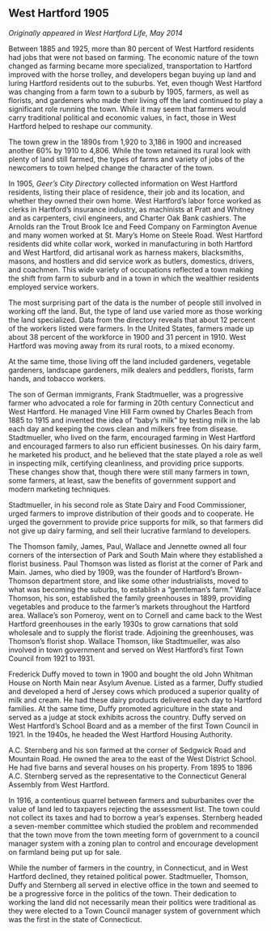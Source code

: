 ## West Hartford 1905 {-}

*Originally appeared in West Hartford Life, May 2014*

Between 1885 and 1925, more than 80 percent of West Hartford residents had jobs that were not based on farming. The economic nature of the town changed as farming became more specialized, transportation to Hartford improved with the horse trolley, and developers began buying up land and luring Hartford residents out to the suburbs. Yet, even though West Hartford was changing from a farm town to a suburb by 1905, farmers, as well as florists, and gardeners who made their living off the land continued to play a significant role running the town. While it may seem that farmers would carry traditional political and economic values, in fact, those in West Hartford helped to reshape our community.

The town grew in the 1890s from 1,920 to 3,186 in 1900 and increased another 60% by 1910 to 4,806. While the town retained its rural look with plenty of land still farmed, the types of farms and variety of jobs of the newcomers to town helped change the character of the town.

In 1905, *Geer’s City Directory* collected information on West Hartford residents, listing their place of residence, their job and its location, and whether they owned their own home. West Hartford’s labor force worked as clerks in Hartford’s insurance industry, as machinists at Pratt and Whitney and as carpenters, civil engineers, and Charter Oak Bank cashiers. The Arnolds ran the Trout Brook Ice and Feed Company on Farmington Avenue and many women worked at St. Mary’s Home on Steele Road. West Hartford residents did white collar work, worked in manufacturing in both Hartford and West Hartford, did artisanal work as harness makers, blacksmiths, masons, and hostlers and did service work as butlers, domestics, drivers, and coachmen. This wide variety of occupations reflected a town making the shift from farm to suburb and in a town in which the wealthier residents employed service workers.

The most surprising part of the data is the number of people still involved in working off the land. But, the type of land use varied more as those working the land specialized. Data from the directory reveals that about 12 percent of the workers listed were farmers. In the United States, farmers made up about 38 percent of the workforce in 1900 and 31 percent in 1910. West Hartford was moving away from its rural roots, to a mixed economy.

At the same time, those living off the land included gardeners, vegetable gardeners, landscape gardeners, milk dealers and peddlers, florists, farm hands, and tobacco workers.

The son of German immigrants, Frank Stadtmueller, was a progressive farmer who advocated a role for farming in 20th century Connecticut and West Hartford. He managed Vine Hill Farm owned by Charles Beach from 1885 to 1915 and invented the idea of “baby’s milk” by testing milk in the lab each day and keeping the cows clean and milkers free from disease. Stadtmueller, who lived on the farm, encouraged farming in West Hartford and encouraged farmers to also run efficient businesses. On his dairy farm, he marketed his product, and he believed that the state played a role as well in inspecting milk, certifying cleanliness, and providing price supports. These changes show that, though there were still many farmers in town, some farmers, at least, saw the benefits of government support and modern marketing techniques.

Stadtmueller, in his second role as State Dairy and Food Commissioner, urged farmers to improve distribution of their goods and to cooperate. He urged the government to provide price supports for milk, so that farmers did not give up dairy farming, and sell their lucrative farmland to developers.

The Thomson family, James, Paul, Wallace and Jennette owned all four corners of the intersection of Park and South Main where they established a florist business. Paul Thomson was listed as florist at the corner of Park and Main. James, who died by 1909, was the founder of Hartford’s Brown-Thomson department store, and like some other industrialists, moved to what was becoming the suburbs, to establish a “gentleman's farm.” Wallace Thomson, his son, established the family greenhouses in 1899, providing vegetables and produce to the farmer’s markets throughout the Hartford area. Wallace’s son Pomeroy, went on to Cornell and came back to the West Hartford greenhouses in the early 1930s to grow carnations that sold wholesale and to supply the florist trade. Adjoining the greenhouses, was Thomson’s florist shop. Wallace Thomson, like Stadtmueller, was also involved in town government and served on West Hartford’s first Town Council from 1921 to 1931.

Frederick Duffy moved to town in 1900 and bought the old John Whitman House on North Main near Asylum Avenue. Listed as a farmer, Duffy studied and developed a herd of Jersey cows which produced a superior quality of milk and cream. He had these dairy products delivered each day to Hartford families. At the same time, Duffy promoted agriculture in the state and served as a judge at stock exhibits across the country. Duffy served on West Hartford’s School Board and as a member of the first Town Council in 1921. In the 1940s, he headed the West Hartford Housing Authority.

A.C. Sternberg and his son farmed at the corner of Sedgwick Road and Mountain Road. He owned the area to the east of the West District School. He had five barns and several houses on his property. From 1895 to 1896 A.C. Sternberg served as the representative to the Connecticut General Assembly from West Hartford.

In 1916, a contentious quarrel between farmers and suburbanites over the value of land led to taxpayers rejecting the assessment list. The town could not collect its taxes and had to borrow a year’s expenses. Sternberg headed a seven-member committee which studied the problem and recommended that the town move from the town meeting form of government to a council manager system with a zoning plan to control and encourage development on farmland being put up for sale.

While the number of farmers in the country, in Connecticut, and in West Hartford declined, they retained political power. Stadtmueller, Thomson, Duffy and Sternberg all served in elective office in the town and seemed to be a progressive force in the politics of the town. Their dedication to working the land did not necessarily mean their politics were traditional as they were elected to a Town Council manager system of government which was the first in the state of Connecticut.
